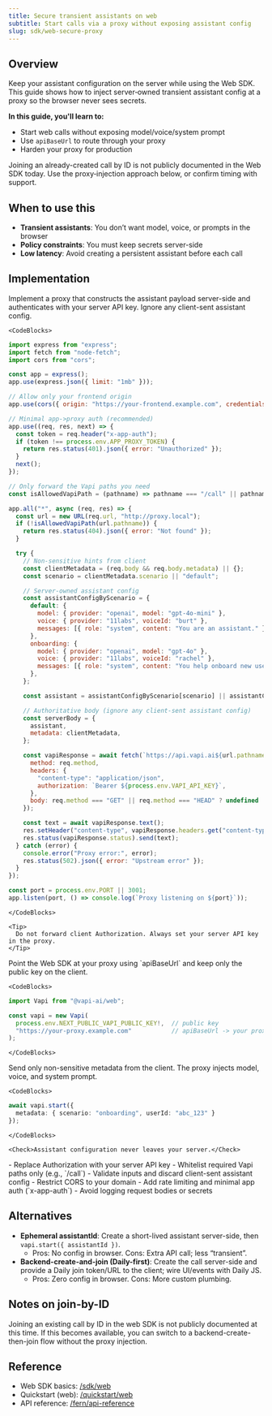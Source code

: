 ```yaml
---
title: Secure transient assistants on web
subtitle: Start calls via a proxy without exposing assistant config
slug: sdk/web-secure-proxy
---
```


## Overview

Keep your assistant configuration on the server while using the Web SDK. This guide shows how to inject server‑owned transient assistant config at a proxy so the browser never sees secrets.

**In this guide, you'll learn to:**
- Start web calls without exposing model/voice/system prompt
- Use `apiBaseUrl` to route through your proxy
- Harden your proxy for production

<Warning>Joining an already-created call by ID is not publicly documented in the Web SDK today. Use the proxy‑injection approach below, or confirm timing with support.</Warning>

## When to use this

- **Transient assistants**: You don’t want model, voice, or prompts in the browser
- **Policy constraints**: You must keep secrets server-side
- **Low latency**: Avoid creating a persistent assistant before each call

## Implementation

<Steps>
  <Step title="Set up a secure proxy">
    Implement a proxy that constructs the assistant payload server-side and authenticates with your server API key. Ignore any client-sent assistant config.

    <CodeBlocks>
```javascript title="Express proxy (Node.js)"
import express from "express";
import fetch from "node-fetch";
import cors from "cors";

const app = express();
app.use(express.json({ limit: "1mb" }));

// Allow only your frontend origin
app.use(cors({ origin: "https://your-frontend.example.com", credentials: true }));

// Minimal app->proxy auth (recommended)
app.use((req, res, next) => {
  const token = req.header("x-app-auth");
  if (token !== process.env.APP_PROXY_TOKEN) {
    return res.status(401).json({ error: "Unauthorized" });
  }
  next();
});

// Only forward the Vapi paths you need
const isAllowedVapiPath = (pathname) => pathname === "/call" || pathname.startsWith("/call/");

app.all("*", async (req, res) => {
  const url = new URL(req.url, "http://proxy.local");
  if (!isAllowedVapiPath(url.pathname)) {
    return res.status(404).json({ error: "Not found" });
  }

  try {
    // Non-sensitive hints from client
    const clientMetadata = (req.body && req.body.metadata) || {};
    const scenario = clientMetadata.scenario || "default";

    // Server-owned assistant config
    const assistantConfigByScenario = {
      default: {
        model: { provider: "openai", model: "gpt-4o-mini" },
        voice: { provider: "11labs", voiceId: "burt" },
        messages: [{ role: "system", content: "You are an assistant." }],
      },
      onboarding: {
        model: { provider: "openai", model: "gpt-4o" },
        voice: { provider: "11labs", voiceId: "rachel" },
        messages: [{ role: "system", content: "You help onboard new users." }],
      },
    };

    const assistant = assistantConfigByScenario[scenario] || assistantConfigByScenario.default;

    // Authoritative body (ignore any client-sent assistant config)
    const serverBody = {
      assistant,
      metadata: clientMetadata,
    };

    const vapiResponse = await fetch(`https://api.vapi.ai${url.pathname}${url.search}` , {
      method: req.method,
      headers: {
        "content-type": "application/json",
        authorization: `Bearer ${process.env.VAPI_API_KEY}`,
      },
      body: req.method === "GET" || req.method === "HEAD" ? undefined : JSON.stringify(serverBody),
    });

    const text = await vapiResponse.text();
    res.setHeader("content-type", vapiResponse.headers.get("content-type") || "application/json");
    res.status(vapiResponse.status).send(text);
  } catch (error) {
    console.error("Proxy error:", error);
    res.status(502).json({ error: "Upstream error" });
  }
});

const port = process.env.PORT || 3001;
app.listen(port, () => console.log(`Proxy listening on ${port}`));
```
    </CodeBlocks>

    <Tip>
      Do not forward client Authorization. Always set your server API key in the proxy.
    </Tip>
  </Step>

  <Step title="Initialize the Web SDK against your proxy">
    Point the Web SDK at your proxy using `apiBaseUrl` and keep only the public key on the client.

    <CodeBlocks>
```typescript title="Frontend init (TypeScript)"
import Vapi from "@vapi-ai/web";

const vapi = new Vapi(
  process.env.NEXT_PUBLIC_VAPI_PUBLIC_KEY!,  // public key
  "https://your-proxy.example.com"           // apiBaseUrl -> your proxy
);
```
    </CodeBlocks>
  </Step>

  <Step title="Start a call without exposing config">
    Send only non-sensitive metadata from the client. The proxy injects model, voice, and system prompt.

    <CodeBlocks>
```typescript title="Start a call (Frontend)"
await vapi.start({
  metadata: { scenario: "onboarding", userId: "abc_123" }
});
```
    </CodeBlocks>

    <Check>Assistant configuration never leaves your server.</Check>
  </Step>

  <Step title="Harden the proxy">
    - Replace Authorization with your server API key
    - Whitelist required Vapi paths only (e.g., `/call`)
    - Validate inputs and discard client-sent assistant config
    - Restrict CORS to your domain
    - Add rate limiting and minimal app auth (`x-app-auth`)
    - Avoid logging request bodies or secrets
  </Step>
</Steps>

## Alternatives

- **Ephemeral assistantId**: Create a short-lived assistant server-side, then `vapi.start({ assistantId })`.
  - Pros: No config in browser. Cons: Extra API call; less “transient”.
- **Backend-create-and-join (Daily-first)**: Create the call server-side and provide a Daily join token/URL to the client; wire UI/events with Daily JS.
  - Pros: Zero config in browser. Cons: More custom plumbing.

## Notes on join-by-ID

<Note>Joining an existing call by ID in the web SDK is not publicly documented at this time. If this becomes available, you can switch to a backend-create-then-join flow without the proxy injection.</Note>

## Reference

- Web SDK basics: [/sdk/web](/sdk/web)
- Quickstart (web): [/quickstart/web](/quickstart/web)
- API reference: [/fern/api-reference](/fern/api-reference)